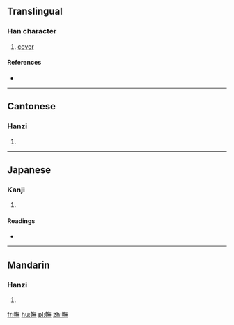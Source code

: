 ==Translingual==

===Han character===
{{Han char|rn=50|rad=巾|as=12|sn=15|four=4823<sub>1</sub>|canj=中月人廿火 (LBOTF)|ids=⿰[[巾]][[無]]}}

# [[cover]]

====References====
* {{Han ref|kx=0336.220|dkj=09081|dj=0643.210|hdz=10754.060|uh=5E60|ud=24160|bh=E570|bd=58736}}

----

==Cantonese==

===Hanzi===
{{yue-hanzi|jyut=[[fu1]]|y=fu1}}

# {{defn|lang=yue|sort=巾12}}

----

==Japanese==

===Kanji===
{{ja-kanji|grade=|rs=巾12}}

# {{defn|lang=ja|sort=巾12}}

====Readings====
* {{ja-readings|on=[[こ]] (ko), [[く]] (ku), [[ぶ]] (bu), [[む]] (mu)|kun=[[おほひ]] (ohohi), [[おほふ]] (ohofu)}}

----

==Mandarin==

===Hanzi===
{{cmn-hanzi|pin=[[hū]] ([[hu1]])|wg=hu<sup>1</sup>}}

# {{defn|lang=cmn|sort=巾12}}

[[fr:幠]]
[[hu:幠]]
[[pl:幠]]
[[zh:幠]]